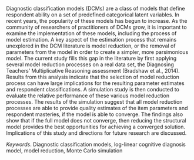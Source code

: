 Diagnostic classification models (DCMs) are a class of models that define respondent ability on a set of predefined categorical latent variables. In recent years, the popularity of these models has begun to increase. As the community of researchers of practitioners of DCMs grow, it is important to examine the implementation of these models, including the process of model estimation. A key aspect of the estimation process that remains unexplored in the DCM literature is model reduction, or the removal of parameters from the model in order to create a simpler, more parsimonious model. The current study fills this gap in the literature by first applying several model reduction processes on a real data set, the Diagnosing Teachers’ Multiplicative Reasoning assessment (Bradshaw et al., 2014). Results from this analysis indicate that the selection of model reduction process can have large implications for the resulting parameter estimates and respondent classifications. A simulation study is then conducted to evaluate the relative performance of these various model reduction processes. The results of the simulation suggest that all model reduction processes are able to provide quality estimates of the item parameters and respondent masteries, if the model is able to converge. The findings also show that if the full model does not converge, then reducing the structural model provides the best opportunities for achieving a converged solution. Implications of this study and directions for future research are discussed.

*Keywords*. Diagnostic classification models, log-linear cognitive diagnosis model, model reduction, Monte Carlo simulation
